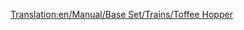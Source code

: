 [[Translation:en/Manual/Base Set/Trains/Toffee Hopper]]
{{es/Vagones|Imagen=[[File:en/Toffeehopper.png]]
|Nombre=Vagoneta de caramelos
|PrecioNormal=2.250 € (1.125 £)
|PesoNormal=20 / 50 t
|CapacidadNormal=30 t de caramelos
|PrecioMono="
|PesoMono=20 / 55 t
|CapacidadMono=35 t de caramelos
|PrecioMag="
|PesoMag=20 / 57 t
|CapacidadMag=37 t de caramelos
|Descripción=La '''vagoneta de caramelos''' es necesaria para transportar [[es/Manual/Base Set/Cargos/Caramelos|caramelos]] desde la [[es/Manual/Base Set/Industries/Cantera de caramelos|cantera de caramelos]] hasta la [[es/Manual/Base Set/Industries/Fábrica de dulces|fábrica de dulces]] en el clima [[es/Manual/Clima#Fantasía|fantasía]]
}}